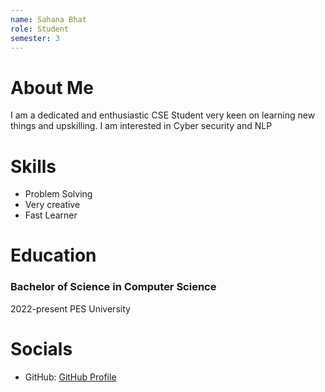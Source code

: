 ```yaml
---
name: Sahana Bhat
role: Student
semester: 3
---
```


# About Me
I am a dedicated and enthusiastic CSE Student very keen on learning new things and upskilling.
I am interested in Cyber security and NLP

# Skills
- Problem Solving
- Very creative
- Fast Learner

# Education
### Bachelor of Science in Computer Science
2022-present
PES University


# Socials
- GitHub: [GitHub Profile](https://github.com/Sahanaaaaaaaaa)

